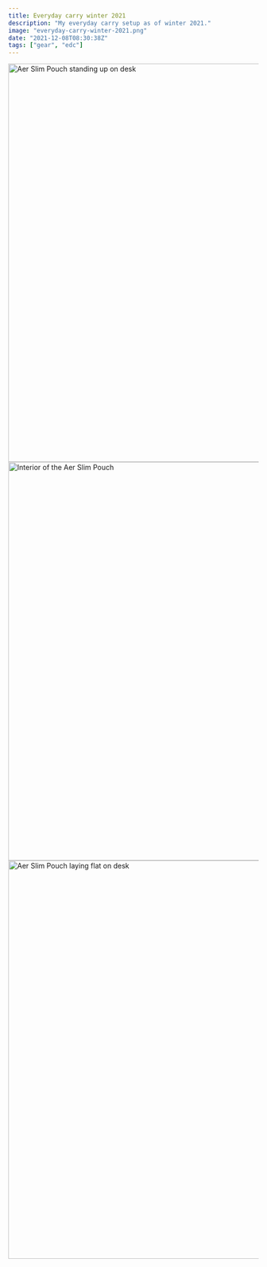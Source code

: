 ```yaml
---
title: Everyday carry winter 2021
description: "My everyday carry setup as of winter 2021."
image: "everyday-carry-winter-2021.png"
date: "2021-12-08T08:30:38Z"
tags: ["gear", "edc"]
---
```


<Slideshow>
  <Image
    src="/img/edc-winter-2021-1.jpg"
    width="1200"
    height="800"
    alt="Aer Slim Pouch standing up on desk"
    priority
  />
  <Image
    src="/img/edc-winter-2021-2.jpg"
    width="1200"
    height="800"
    alt="Interior of the Aer Slim Pouch"
  />
  <Image
    src="/img/edc-winter-2021-3.jpg"
    width="1200"
    height="800"
    alt="Aer Slim Pouch laying flat on desk"
  />
</Slideshow>

<Card
  link="https://bellroy.com/products/phone-case-3-card/leather_i12mini/black#slide-0"
  eyebrow="Phone/Wallet"
  title="iPhone 12 with Bellroy 3-card Case"
  description="Hands down my favorite case/wallet combination. Can't see myself ever going back to a convential wallet after using this case."
/>

<Card
  link="https://www.civivi.com/collections/best-sellers/products/civivi-odium-flipper-knife-c2010-g10-d2"
  eyebrow="Knife"
  title="CIVIVI Odium"
  description="For the price point, the Odium is one of my favorite knifes. Perfect size and blade shape, and I am a big fan of the jade scales."
/>

<Card
  link="https://www.olightstore.com/i3t-eos.html"
  eyebrow="Flashlight"
  title="Olight i3T EOS"
  description="The flashlight is getting a lot of use this time of year. I have been very happy with the change to the i3T EOS from the S1R Baton II. Great size with just enough light."
/>

<Card
  link="https://www.spacepen.com/"
  eyebrow="Pen"
  title="Fisher Space Pen"
  description="I don't find myself writing all that much, but when you need a pen, you need a pen. This just falls into your pocket without you really noticing it's there."
/>

<Card
  link="https://www.leatherman.com/style-ps-25.html"
  eyebrow="Keys"
  title="Leatherman Style PS"
  description="A TSA approved Leatherman, always comes in handy when needed. The pliers are very useful even though they are fairly small. Stays connected to my keychain for easy access."
/>
